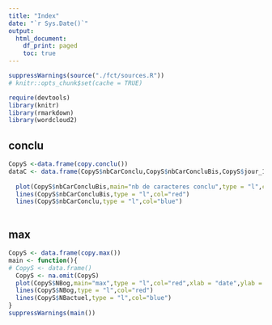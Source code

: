 ```yaml
---
title: "Index"
date: "`r Sys.Date()`"
output:
  html_document:
    df_print: paged
    toc: true
---
```

```r
suppressWarnings(source("./fct/sources.R"))
# knitr::opts_chunk$set(cache = TRUE)

require(devtools)
library(knitr)
library(rmarkdown)
library(wordcloud2)
```

## conclu
```r
CopyS <-data.frame(copy.conclu())
dataC <- data.frame(CopyS$nbCarConclu,CopyS$nbCarConcluBis,CopyS$jour_1,CopyS$date)
  
  plot(CopyS$nbCarConcluBis,main="nb de caracteres conclu",type = "l",col="red",xlab = "date",ylab = "nb car")
  lines(CopyS$nbCarConcluBis,type = "l",col="red")
  lines(CopyS$nbCarConclu,type = "l",col="blue")
  
```

## max
```r
CopyS <- data.frame(copy.max())
main <- function(){
# CopyS <- data.frame()
  CopyS <- na.omit(CopyS)
  plot(CopyS$NBog,main="max",type = "l",col="red",xlab = "date",ylab = "nb")
  lines(CopyS$NBog,type = "l",col="red")
  lines(CopyS$NBactuel,type = "l",col="blue")
}
suppressWarnings(main())
```
